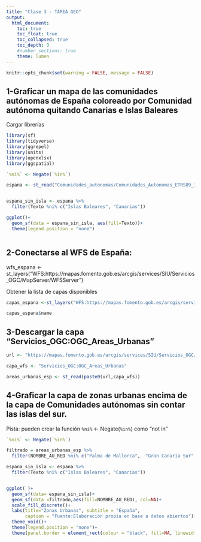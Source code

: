 ```yaml
---
title: "Clase 3 - TAREA GEO"
output: 
  html_document:
    toc: true
    toc_float: true
    toc_collapsed: true
    toc_depth: 3
    #number_sections: true
    theme: lumen
---
```


```r
knitr::opts_chunk$set(warning = FALSE, message = FALSE) 
```

## 1-Graficar un mapa de las comunidades autónomas de España coloreado por Comunidad autónoma quitando Canarias e Islas Baleares

Cargar librerías
```r

library(sf)
library(tidyverse)
library(ggrepel)
library(units)
library(openxlsx)
library(ggspatial)

```
```r

`%ni%` <- Negate(`%in%`)

```


```r

espana <- st_read("Comunidades_autonomas/Comunidades_Autonomas_ETRS89_30N.shp")


espana_sin_isla <- espana %>% 
  filter(Texto %ni% c("Islas Baleares", "Canarias"))

ggplot()+
  geom_sf(data = espana_sin_isla, aes(fill=Texto))+
  theme(legend.position = "none")



```

## 2-Conectarse al WFS de España:


wfs_espana <-st_layers("WFS:https://mapas.fomento.gob.es/arcgis/services/SIU/Servicios_OGC/MapServer/WFSServer")

Obtener la lista de capas disponibles

```r

capas_espana <-st_layers("WFS:https://mapas.fomento.gob.es/arcgis/services/SIU/Servicios_OGC/MapServer/WFSServer")

capas_espana$name


```


## 3-Descargar la capa "Servicios_OGC:OGC_Areas_Urbanas"
```r

url <- "https://mapas.fomento.gob.es/arcgis/services/SIU/Servicios_OGC/MapServer/WFSServer/wfs?request=GetFeature&service=WFS&srsName=EPSG:4326&typeName="

capa_wfs <- "Servicios_OGC:OGC_Areas_Urbanas"

areas_urbanas_esp <- st_read(paste0(url,capa_wfs))


```

## 4-Graficar la capa de zonas urbanas encima de la capa de Comunidades autónomas sin contar las islas del sur.
Pista: pueden crear la función `%ni%` <- Negate(`%in%`) como "not in"
```r

`%ni%` <- Negate(`%in%`)

filtrado = areas_urbanas_esp %>% 
  filter(NOMBRE_AU_RED %ni% c("Palma de Mallorca",  "Gran Canaria Sur", "Tenerife Sur", "Las Palmas de Gran Canaria","Santa Cruz de Tenerife - La Laguna", "Valle de la Orotava", "Arrecife"))

espana_sin_isla <- espana %>% 
  filter(Texto %ni% c("Islas Baleares", "Canarias"))


ggplot( )+
  geom_sf(data= espana_sin_isla)+
  geom_sf(data =filtrado,aes(fill=NOMBRE_AU_RED), col=NA)+
  scale_fill_discrete()+
  labs(title="Zonas Urbanas", subtitle = "España",
       caption = "Fuente:Elaboración propia en base a datos abiertos")+
  theme_void()+
  theme(legend.position = "none")+
  theme(panel.border = element_rect(colour = "black", fill=NA, linewidth =2))


```

